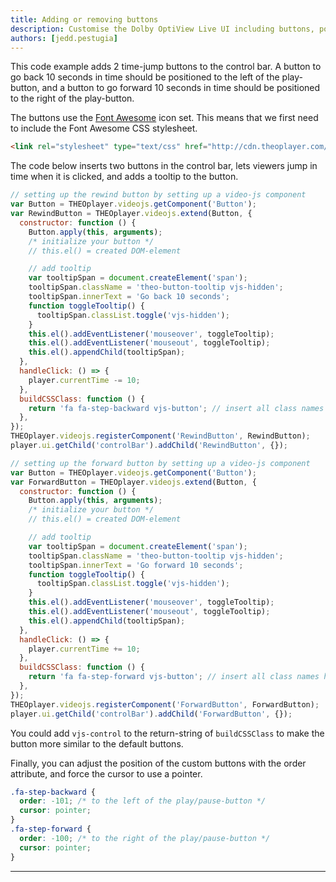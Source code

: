 ```yaml
---
title: Adding or removing buttons
description: Customise the Dolby OptiView Live UI including buttons, poster image, logo overlays, and stream messaging.
authors: [jedd.pestugia]
---
```



This code example adds 2 time-jump buttons to the control bar. A button to go back 10 seconds in time should be positioned to the left of the play-button, and a button to go forward 10 seconds in time should be positioned to the right of the play-button.


The buttons use the [Font Awesome](http://fontawesome.io/) icon set. This means that we first need to include the Font Awesome CSS stylesheet.

```html
<link rel="stylesheet" type="text/css" href="http://cdn.theoplayer.com/demos/font-awesome/css/font-awesome.min.css" />
```

The code below inserts two buttons in the control bar, lets viewers jump in time when it is clicked, and adds a tooltip to the button.

```js
// setting up the rewind button by setting up a video-js component
var Button = THEOplayer.videojs.getComponent('Button');
var RewindButton = THEOplayer.videojs.extend(Button, {
  constructor: function () {
    Button.apply(this, arguments);
    /* initialize your button */
    // this.el() = created DOM-element

    // add tooltip
    var tooltipSpan = document.createElement('span');
    tooltipSpan.className = 'theo-button-tooltip vjs-hidden';
    tooltipSpan.innerText = 'Go back 10 seconds';
    function toggleTooltip() {
      tooltipSpan.classList.toggle('vjs-hidden');
    }
    this.el().addEventListener('mouseover', toggleTooltip);
    this.el().addEventListener('mouseout', toggleTooltip);
    this.el().appendChild(tooltipSpan);
  },
  handleClick: () => {
    player.currentTime -= 10;
  },
  buildCSSClass: function () {
    return 'fa fa-step-backward vjs-button'; // insert all class names here
  },
});
THEOplayer.videojs.registerComponent('RewindButton', RewindButton);
player.ui.getChild('controlBar').addChild('RewindButton', {});

// setting up the forward button by setting up a video-js component
var Button = THEOplayer.videojs.getComponent('Button');
var ForwardButton = THEOplayer.videojs.extend(Button, {
  constructor: function () {
    Button.apply(this, arguments);
    /* initialize your button */
    // this.el() = created DOM-element

    // add tooltip
    var tooltipSpan = document.createElement('span');
    tooltipSpan.className = 'theo-button-tooltip vjs-hidden';
    tooltipSpan.innerText = 'Go forward 10 seconds';
    function toggleTooltip() {
      tooltipSpan.classList.toggle('vjs-hidden');
    }
    this.el().addEventListener('mouseover', toggleTooltip);
    this.el().addEventListener('mouseout', toggleTooltip);
    this.el().appendChild(tooltipSpan);
  },
  handleClick: () => {
    player.currentTime += 10;
  },
  buildCSSClass: function () {
    return 'fa fa-step-forward vjs-button'; // insert all class names here
  },
});
THEOplayer.videojs.registerComponent('ForwardButton', ForwardButton);
player.ui.getChild('controlBar').addChild('ForwardButton', {});
```

You could add `vjs-control` to the return-string of `buildCSSClass` to make the button more similar to the default buttons.

Finally, you can adjust the position of the custom buttons with the order attribute, and force the cursor to use a pointer.

```css
.fa-step-backward {
  order: -101; /* to the left of the play/pause-button */
  cursor: pointer;
}
.fa-step-forward {
  order: -100; /* to the right of the play/pause-button */
  cursor: pointer;
}
```

---